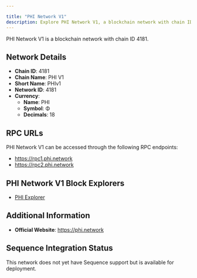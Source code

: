 ```yaml
---

title: "PHI Network V1"
description: Explore PHI Network V1, a blockchain network with chain ID 4181. Learn about its native currency, PHI, and how to interact with the network.
---
```




PHI Network V1 is a blockchain network with chain ID 4181.

## Network Details

- **Chain ID**: 4181
- **Chain Name**: PHI V1
- **Short Name**: PHIv1
- **Network ID**: 4181
- **Currency**: 
  - **Name**: PHI
  - **Symbol**: Φ
  - **Decimals**: 18

## RPC URLs

PHI Network V1 can be accessed through the following RPC endpoints:

- https://rpc1.phi.network
- https://rpc2.phi.network

## PHI Network V1 Block Explorers

- [PHI Explorer](https://explorer.phi.network)

## Additional Information

- **Official Website**: https://phi.network

## Sequence Integration Status

This network does not yet have Sequence support but is available for deployment.
